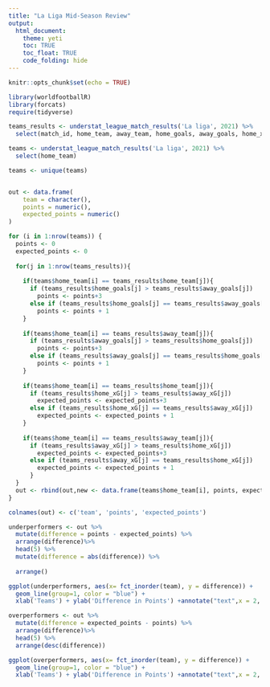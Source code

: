 ```yaml
---
title: "La Liga Mid-Season Review"
output: 
  html_document:
    theme: yeti
    toc: TRUE
    toc_float: TRUE
    code_folding: hide
---
```


```r
knitr::opts_chunk$set(echo = TRUE)
```


```r
library(worldfootballR)
library(forcats)
require(tidyverse)

teams_results <- understat_league_match_results('La liga', 2021) %>%
  select(match_id, home_team, away_team, home_goals, away_goals, home_xG, away_xG)

teams <- understat_league_match_results('La liga', 2021) %>%
  select(home_team)

teams <- unique(teams)


out <- data.frame(
    team = character(),
    points = numeric(),
    expected_points = numeric()
)

for (i in 1:nrow(teams)) {
  points <- 0
  expected_points <- 0
  
  for(j in 1:nrow(teams_results)){
    
    if(teams$home_team[i] == teams_results$home_team[j]){
      if (teams_results$home_goals[j] > teams_results$away_goals[j])
        points <- points+3
      else if (teams_results$home_goals[j] == teams_results$away_goals[j])
        points <- points + 1
    }
    
    if(teams$home_team[i] == teams_results$away_team[j]){
      if (teams_results$away_goals[j] > teams_results$home_goals[j])
        points <- points+3
      else if (teams_results$away_goals[j] == teams_results$home_goals[j])
        points <- points + 1
    }
    
    if(teams$home_team[i] == teams_results$home_team[j]){
      if (teams_results$home_xG[j] > teams_results$away_xG[j])
        expected_points <- expected_points+3
      else if (teams_results$home_xG[j] == teams_results$away_xG[j])
        expected_points <- expected_points + 1
    }
    
    if(teams$home_team[i] == teams_results$away_team[j]){
      if (teams_results$away_xG[j] > teams_results$home_xG[j])
        expected_points <- expected_points+3
      else if (teams_results$away_xG[j] == teams_results$home_xG[j])
        expected_points <- expected_points + 1
      }
  }
  out <- rbind(out,new <- data.frame(teams$home_team[i], points, expected_points))
}

colnames(out) <- c('team', 'points', 'expected_points')

```


```r
underperformers <- out %>% 
  mutate(difference = points - expected_points) %>%
  arrange(difference)%>%
  head(5) %>%
  mutate(difference = abs(difference)) %>%
  
  arrange()

ggplot(underperformers, aes(x= fct_inorder(team), y = difference)) +
  geom_line(group=1, color = "blue") + 
  xlab('Teams') + ylab('Difference in Points') +annotate("text",x = 2, y = 30, label = "Underperforming teams by points")
```


```r

overperformers <- out %>% 
  mutate(difference = expected_points - points) %>%
  arrange(difference)%>%
  head(5) %>%
  arrange(desc(difference))

ggplot(overperformers, aes(x= fct_inorder(team), y = difference)) +
  geom_line(group=1, color = "blue") + 
  xlab('Teams') + ylab('Difference in Points') +annotate("text",x = 2, y = 30, label = "Overperforming teams by points")

```